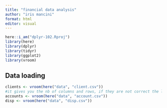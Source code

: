```yaml
---
title: "financial data analysis"
author: "iris mancini"
format: html
editor: visual
---
```


```r

here::i_am("dplyr-102.Rproj")
library(here)
library(dplyr)
library(tidyr)
library(ggplot2)
library(vroom)

```

## Data loading 

```r
clients <- vroom(here("data", "client.csv")) 
#it gives you the nb of columns and rows, if they are not correct the limiter is wrong
accounts <- vroom(here("data", "account.csv"))
disp <- vroom(here("data", "disp.csv"))
```


